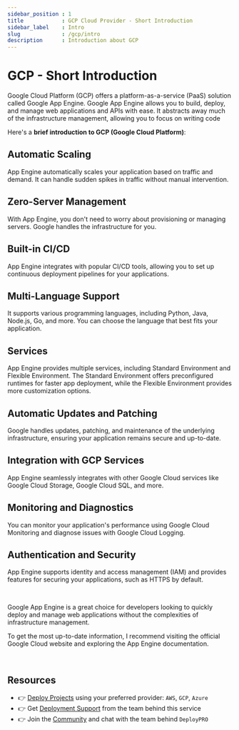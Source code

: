 ```yaml
---
sidebar_position : 1
title            : GCP Cloud Provider - Short Introduction 
sidebar_label    : Intro
slug             : /gcp/intro
description      : Introduction about GCP
---
```


# GCP - Short Introduction

Google Cloud Platform (GCP) offers a platform-as-a-service (PaaS) solution called Google App Engine. Google App Engine allows you to build, deploy, and manage web applications and APIs with ease. 
It abstracts away much of the infrastructure management, allowing you to focus on writing code

Here's a **brief introduction to GCP (Google Cloud Platform)**:

## Automatic Scaling

App Engine automatically scales your application based on traffic and demand. It can handle sudden spikes in traffic without manual intervention.

## Zero-Server Management

With App Engine, you don't need to worry about provisioning or managing servers. Google handles the infrastructure for you.

## Built-in CI/CD

App Engine integrates with popular CI/CD tools, allowing you to set up continuous deployment pipelines for your applications.

## Multi-Language Support

It supports various programming languages, including Python, Java, Node.js, Go, and more. You can choose the language that best fits your application.

## Services

App Engine provides multiple services, including Standard Environment and Flexible Environment. 
The Standard Environment offers preconfigured runtimes for faster app deployment, while the Flexible Environment provides more customization options.

## Automatic Updates and Patching

Google handles updates, patching, and maintenance of the underlying infrastructure, ensuring your application remains secure and up-to-date.

## Integration with GCP Services

App Engine seamlessly integrates with other Google Cloud services like Google Cloud Storage, Google Cloud SQL, and more.

## Monitoring and Diagnostics

You can monitor your application's performance using Google Cloud Monitoring and diagnose issues with Google Cloud Logging.

## Authentication and Security

App Engine supports identity and access management (IAM) and provides features for securing your applications, such as HTTPS by default.

<br />

Google App Engine is a great choice for developers looking to quickly deploy and manage web applications without the complexities of infrastructure management.

To get the most up-to-date information, I recommend visiting the official Google Cloud website and exploring the App Engine documentation.

<br />

## Resources

- 👉 [Deploy Projects](https://deploypro.dev/) using your preferred provider: `AWS`, `GCP`, `Azure`
- 👉 Get [Deployment Support](https://deploypro.dev/support/) from the team behind this service
- 👉 Join the [Community](https://discord.gg/qQhjQZhnur) and chat with the team behind `DeployPRO`
